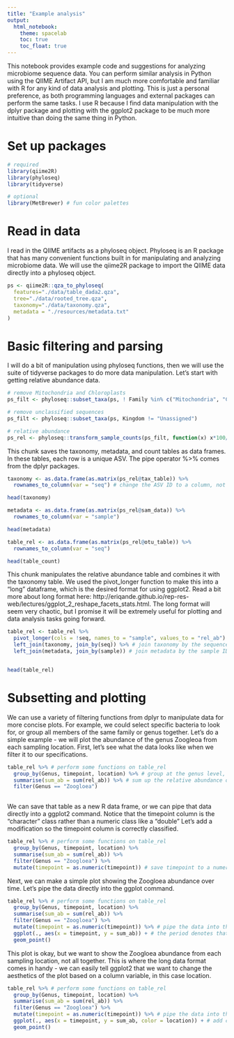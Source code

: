 ```yaml
---
title: "Example analysis"
output:
  html_notebook:
    theme: spacelab
    toc: true
    toc_float: true
---
```

This notebook provides example code and suggestions for analyzing microbiome sequence data. You can perform similar analysis in Python using the QIIME Artifact API, but I am much more comfortable and familiar with R for any kind of data analysis and plotting. This is just a personal preference, as both programming languages and external packages can perform the same tasks. I use R because I find data manipulation with the dplyr package and plotting with the ggplot2 package to be much more intuitive than doing the same thing in Python.

# Set up packages
```r
# required
library(qiime2R)
library(phyloseq)
library(tidyverse)

# optional
library(MetBrewer) # fun color palettes
```


# Read in data
I read in the QIIME artifacts as a phyloseq object. Phyloseq is an R package that has many convenient functions built in for manipulating and analyzing microbiome data. We will use the qiime2R package to import the QIIME data directly into a phyloseq object. 
```r
ps <- qiime2R::qza_to_phyloseq(
  features="./data/table_dada2.qza",
  tree="./data/rooted_tree.qza",
  taxonomy="./data/taxonomy.qza",
  metadata = "./resources/metadata.txt"
)

```



# Basic filtering and parsing
I will do a bit of manipulation using phyloseq functions, then we will use the suite of tidyverse packages to do more data manipulation. Let's start with getting relative abundance data.

```r
# remove Mitochondria and Chloroplasts
ps_filt <- phyloseq::subset_taxa(ps, ! Family %in% c("Mitochondria", "Chloroplast"))

# remove unclassified sequences
ps_filt <- phyloseq::subset_taxa(ps, Kingdom != "Unassigned")

# relative abundance
ps_rel <- phyloseq::transform_sample_counts(ps_filt, function(x) x*100/sum(x))

```



This chunk saves the taxonomy, metadata, and count tables as data frames. In these tables, each row is a unique ASV. The pipe operator %>% comes from the dplyr packages. 

```r

taxonomy <- as.data.frame(as.matrix(ps_rel@tax_table)) %>% 
  rownames_to_column(var = "seq") # change the ASV ID to a column, not a row name

head(taxonomy)

metadata <- as.data.frame(as.matrix(ps_rel@sam_data)) %>% 
  rownames_to_column(var = "sample")

head(metadata)

table_rel <- as.data.frame(as.matrix(ps_rel@otu_table)) %>% 
  rownames_to_column(var = "seq")

head(table_count)

```

This chunk manipulates the relative abundance table and combines it with the taxonomy table. We used the pivot_longer function to make this into a "long" dataframe, which is the desired format for using ggplot2. Read a bit more about long format here: http://eriqande.github.io/rep-res-web/lectures/ggplot_2_reshape_facets_stats.html. The long format will seem very chaotic, but I promise it will be extremely useful for plotting and data analysis tasks going forward.

```r

table_rel <- table_rel %>% 
  pivot_longer(cols = !seq, names_to = "sample", values_to = "rel_ab") %>% # make a "long" dataframe
  left_join(taxonomy, join_by(seq)) %>% # join taxonomy by the sequence ID
  left_join(metadata, join_by(sample)) # join metadata by the sample ID


head(table_rel)

```



# Subsetting and plotting
We can use a variety of filtering functions from dplyr to manipulate data for more concise plots. For example, we could select specific bacteria to look for, or group all members of the same family or genus together. Let's do a simple example - we will plot the abundance of the genus Zoogleoa from each sampling location. First, let's see what the data looks like when we filter it to our specifications. 
```r

table_rel %>% # perform some functions on table_rel
  group_by(Genus, timepoint, location) %>% # group at the genus level, we will use this to sum up everything that has the same genus (ignore species)
  summarise(sum_ab = sum(rel_ab)) %>% # sum up the relative abundance of each unique Genus at each unique combination of date and location
  filter(Genus == "Zoogloea") 
  

```
We can save that table as a new R data frame, or we can pipe that data directly into a ggplot2 command. Notice that the timepoint column is the "character" class rather than a numeric class like a "double" Let's add a modification so the timepoint column is correctly classified.

```r
table_rel %>% # perform some functions on table_rel
  group_by(Genus, timepoint, location) %>% 
  summarise(sum_ab = sum(rel_ab)) %>% 
  filter(Genus == "Zoogloea") %>% 
  mutate(timepoint = as.numeric(timepoint)) # save timepoint to a numeric class

```
Next, we can make a simple plot showing the Zoogloea abundance over time. Let's pipe the data directly into the ggplot command.

```r
table_rel %>% # perform some functions on table_rel
  group_by(Genus, timepoint, location) %>% 
  summarise(sum_ab = sum(rel_ab)) %>% 
  filter(Genus == "Zoogloea") %>% 
  mutate(timepoint = as.numeric(timepoint)) %>% # pipe the data into the next line
  ggplot(., aes(x = timepoint, y = sum_ab)) + # the period denotes that we want to use the data we piped in
  geom_point()

```

This plot is okay, but we want to show the Zoogloea abundance from each sampling location, not all together. This is where the long data format comes in handy - we can easily tell ggplot2 that we want to change the aesthetics of the plot based on a column variable, in this case location.
```r

table_rel %>% # perform some functions on table_rel
  group_by(Genus, timepoint, location) %>% 
  summarise(sum_ab = sum(rel_ab)) %>% 
  filter(Genus == "Zoogloea") %>% 
  mutate(timepoint = as.numeric(timepoint)) %>% # pipe the data into the next line
  ggplot(., aes(x = timepoint, y = sum_ab, color = location)) + # add color to the aesthetics
  geom_point()

```



